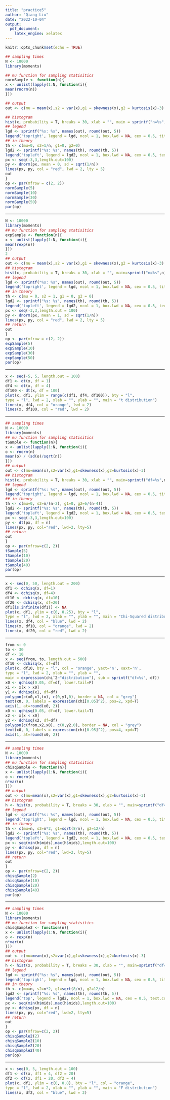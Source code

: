 ```yaml
---
title: "practice5"
author: "Qiang Liu"
date: "2022-10-04"
output:
  pdf_document: 
    latex_engine: xelatex
---
```


```r
knitr::opts_chunk$set(echo = TRUE)
```

```r
## sampling times
N <- 10000
library(moments)

## mu function for sampling statisitics
normSample <- function(n){
x <- unlist(lapply(1:N, function(i){
mean(rnorm(n))
}))

## output
out <- c(mu = mean(x),s2 = var(x),g1 = skewness(x),g2 = kurtosis(x)-3)

## histogram
hist(x, probability = T, breaks = 30, xlab = "", main = sprintf("n=%s",n))
## legend
lgd <- sprintf("%s: %s", names(out), round(out, 5))
legend('topright', legend = lgd, ncol = 1, box.lwd = NA, cex = 0.5, title = "sample")
## in theory
th <- c(mu=0, s2=1/n, g1=0, g2=0)
lgd2 <- sprintf("%s: %s", names(th), round(th, 5))
legend('topleft', legend = lgd2, ncol = 1, box.lwd = NA, cex = 0.5, text.col = 'red', title = "population")
px <- seq(-3,3,length.out=100)
py <- dnorm(px, mean = 0, sd = sqrt(1/n))
lines(px, py, col = "red", lwd = 2, lty = 5)
out
}
op <- par(mfrow = c(2, 2))
normSample(5)
normSample(10)
normSample(30)
normSample(50)
par(op)
```

******

```r
N <- 10000
library(moments)
## mu function for sampling statisitics
expSample <- function(n){
x <- unlist(lapply(1:N, function(i){
mean(rexp(n))
}))
2
## output
out <- c(mu = mean(x),s2 = var(x),g1 = skewness(x),g2 = kurtosis(x)-3)
## histogram
hist(x, probability = T, breaks = 30, xlab = "", main=sprintf("n=%s",n))
## legend
lgd <- sprintf("%s: %s", names(out), round(out, 5))
legend('topright', legend = lgd, ncol = 1, box.lwd = NA, cex = 0.5, title = "sample")
## in theory
th <- c(mu = 0, s2 = 1, g1 = 0, g2 = 0)
lgd2 <- sprintf("%s: %s", names(th), round(th, 5))
legend('topleft', legend = lgd2, ncol = 1, box.lwd = NA, cex = 0.5, text.col = 'red', title = "population")
px <- seq(-3,3,length.out = 100)
py <- dnorm(px, mean = 1, sd = sqrt(1/n))
lines(px, py, col = "red", lwd = 2, lty = 5)
## return
out
}
op <- par(mfrow = c(2, 2))
expSample(5)
expSample(10)
expSample(30)
expSample(50)
par(op)
```

******

```r
x <- seq(-5, 5, length.out = 100)
df1 <- dt(x, df = 1)
df4 <- dt(x, df = 4)
df100 <- dt(x, df = 100)
plot(x, df1, ylim = range(c(df1, df4, df100)), bty = "l",
type = "l", lwd = 2, xlab = "", ylab = "", main = "t distribution")
lines(x, df4, col = "orange", lwd = 2)
lines(x, df100, col = "red", lwd = 2)
```

******

```r
## sampling times
N <- 10000
library(moments)
## mu function for sampling statisitics
tSample <- function(n){
x <- unlist(lapply(1:N, function(i){
o <- rnorm(n)
mean(o) / (sd(o)/sqrt(n))
}))
## output
out <- c(mu=mean(x),s2=var(x),g1=skewness(x),g2=kurtosis(x)-3)
## histogram
hist(x, probability = T, breaks = 30, xlab = "", main=sprintf("df=%s",n))
## legend
lgd <- sprintf("%s: %s", names(out), round(out, 5))
legend('topright', legend = lgd, ncol = 1, box.lwd = NA, cex = 0.5, title = "sample")
## in theory
th <- c(mu=0, s2=n/(n-2), g1=0, g2=6/(n-4))
lgd2 <- sprintf("%s: %s", names(th), round(th, 5))
legend('topleft', legend = lgd2, ncol = 1, box.lwd = NA, cex = 0.5, text.col = 'red', title = "population")
px <- seq(-3,3,length.out=100)
py <- dt(px, df = n)
lines(px, py, col="red", lwd=2, lty=5)
## return
out
}
op <- par(mfrow=c(2, 2))
tSample(5)
tSample(10)
tSample(20)
tSample(40)
par(op)
```

******

```r
x <- seq(0, 50, length.out = 200)
df1 <- dchisq(x, df=1)
df4 <- dchisq(x, df=4)
df10 <- dchisq(x, df=10)
df20 <- dchisq(x, df=20)
df1[is.infinite(df1)] <- NA
plot(x, df1, ylim = c(0, 0.25), bty = "l",
type = "l", lwd = 2, xlab = "", ylab = "", main = "Chi-Squared distribution")
lines(x, df4, col = "blue", lwd = 2)
lines(x, df10, col = "orange", lwd = 2)
lines(x, df20, col = "red", lwd = 2)
```

******

```r
from <- 0
to <- 30
df <- 10
x <- seq(from, to, length.out = 500)
df10 <- dchisq(x, df=df)
plot(x, df10, bty = "l", col = "orange", yaxt='n', xaxt='n',
type = "l", lwd = 2, xlab = "", ylab = "",
main = expression(chiˆ2~"distribution"), sub = sprintf("df=%s", df))
x0 <- qchisq(0.05, df=df, lower.tail=F)
x1 <- x[x > x0]
y1 <- dchisq(x1, df=df)
polygon(c(x0,x1,to), c(0,y1,0), border = NA, col = "grey")
text(x0, 0, labels = expression(chi[0.05]^2), pos=2, xpd=T)
axis(1, at=round(x0, 2))
x0 <- qchisq(0.05, df=df, lower.tail=T)
x2 <- x[x < x0]
y2 <- dchisq(x2, df=df)
polygon(c(from,x2,x0), c(0,y2,0), border = NA, col = "grey")
text(x0, 0, labels = expression(chi[0.95]^2), pos=4, xpd=T)
axis(1, at=round(x0, 2))
```

******

```r
## sampling times
N <- 10000
library(moments)
## mu function for sampling statisitics
chisqSample <- function(n){
x <- unlist(lapply(1:N, function(i){
o <- rnorm(n)
n*var(o)
}))
## output
out <- c(mu=mean(x),s2=var(x),g1=skewness(x),g2=kurtosis(x)-3)
## histogram
h <- hist(x, probability = T, breaks = 30, xlab = "", main=sprintf("df=%s",n))
## legend
lgd <- sprintf("%s: %s", names(out), round(out, 5))
legend('topright', legend = lgd, ncol = 1, box.lwd = NA, cex = 0.5, title = "sample")
## in theory
th <- c(mu=n, s2=n*2, g1=sqrt(8/n), g2=12/n)
lgd2 <- sprintf("%s: %s", names(th), round(th, 5))
legend('topleft', legend = lgd2, ncol = 1, box.lwd = NA, cex = 0.5, text.col = 'red', title = "population")
px <- seq(min(h$mids),max(h$mids),length.out=100)
py <- dchisq(px, df = n)
lines(px, py, col="red", lwd=2, lty=5)
## return
out
}
op <- par(mfrow=c(2, 2))
chisqSample(2)
chisqSample(10)
chisqSample(20)
chisqSample(40)
par(op)
```

******

```r
## sampling times
N <- 10000
library(moments)
## mu function for sampling statisitics
chisqSample2 <- function(n){
x <- unlist(lapply(1:N, function(i){
o <- rexp(n)
n*var(o)
}))
## output
out <- c(mu=mean(x),s2=var(x),g1=skewness(x),g2=kurtosis(x)-3)
## histogram
h <- hist(x, probability = T, breaks = 30, xlab = "", main=sprintf("df=%s",n))
## legend
lgd <- sprintf("%s: %s", names(out), round(out, 5))
legend('topright', legend = lgd, ncol = 1, box.lwd = NA, cex = 0.5, title = "sample")
## in theory
th <- c(mu=n, s2=n*2, g1=sqrt(8/n), g2=12/n)
lgd2 <- sprintf("%s: %s", names(th), round(th, 5))
legend('top', legend = lgd2, ncol = 1, box.lwd = NA, cex = 0.5, text.col = 'red', title = "population")
px <- seq(min(h$mids),max(h$mids),length.out=100)
py <- dchisq(px, df = n)
lines(px, py, col="red", lwd=2, lty=5)
## return
out
}
op <- par(mfrow=c(2, 2))
chisqSample2(2)
chisqSample2(10)
chisqSample2(20)
chisqSample2(40)
par(op)
```

******

```r
x <- seq(0, 5, length.out = 100)
df1 <- df(x, df1 = 4, df2 = 20)
df2 <- df(x, df1 = 20, df2 = 4)
plot(x, df1, ylim = c(0, 0.8), bty = "l", col = "orange",
type = "l", lwd = 2, xlab = "", ylab = "", main = "F distribution")
lines(x, df2, col = "blue", lwd = 2)
```